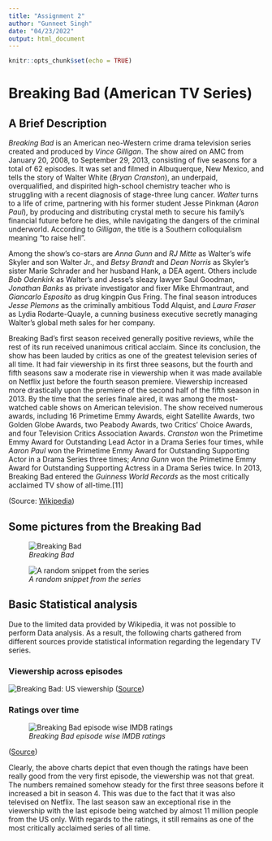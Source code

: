 ```yaml
---
title: "Assignment 2"
author: "Gunneet Singh"
date: "04/23/2022"
output: html_document
---
```


```r
knitr::opts_chunk$set(echo = TRUE)
```

# Breaking Bad (American TV Series)

## A Brief Description

*Breaking Bad* is an American neo-Western crime drama television series created and produced by *Vince Gilligan*. The show aired on AMC from January 20, 2008, to September 29, 2013, consisting of five seasons for a total of 62 episodes. It was set and filmed in Albuquerque, New Mexico, and tells the story of Walter White (*Bryan Cranston*), an underpaid, overqualified, and dispirited high-school chemistry teacher who is struggling with a recent diagnosis of stage-three lung cancer. *Walter* turns to a life of crime, partnering with his former student Jesse Pinkman (*Aaron Paul*), by producing and distributing crystal meth to secure his family's financial future before he dies, while navigating the dangers of the criminal underworld. According to *Gilligan*, the title is a Southern colloquialism meaning "to raise hell".

Among the show's co-stars are *Anna Gunn* and *RJ Mitte* as Walter's wife Skyler and son Walter Jr., and *Betsy Brandt* and *Dean Norris* as Skyler's sister Marie Schrader and her husband Hank, a DEA agent. Others include *Bob Odenkirk* as Walter's and Jesse's sleazy lawyer Saul Goodman, *Jonathan Banks* as private investigator and fixer Mike Ehrmantraut, and *Giancarlo Esposito* as drug kingpin Gus Fring. The final season introduces *Jesse Plemons* as the criminally ambitious Todd Alquist, and *Laura Fraser* as Lydia Rodarte-Quayle, a cunning business executive secretly managing Walter's global meth sales for her company.

Breaking Bad's first season received generally positive reviews, while the rest of its run received unanimous critical acclaim. Since its conclusion, the show has been lauded by critics as one of the greatest television series of all time. It had fair viewership in its first three seasons, but the fourth and fifth seasons saw a moderate rise in viewership when it was made available on Netflix just before the fourth season premiere. Viewership increased more drastically upon the premiere of the second half of the fifth season in 2013. By the time that the series finale aired, it was among the most-watched cable shows on American television. The show received numerous awards, including 16 Primetime Emmy Awards, eight Satellite Awards, two Golden Globe Awards, two Peabody Awards, two Critics' Choice Awards, and four Television Critics Association Awards. *Cranston* won the Primetime Emmy Award for Outstanding Lead Actor in a Drama Series four times, while *Aaron Paul* won the Primetime Emmy Award for Outstanding Supporting Actor in a Drama Series three times; *Anna Gunn* won the Primetime Emmy Award for Outstanding Supporting Actress in a Drama Series twice. In 2013, Breaking Bad entered the *Guinness World Records* as the most critically acclaimed TV show of all-time.[11]

(Source: [Wikipedia](https://en.wikipedia.org/wiki/Breaking_Bad))

## Some pictures from the Breaking Bad

![*Breaking Bad*](https://d-tm.ppstatic.pl/kadry/b0/c9/89c80041fae3fa1608b243e98483.1000.jpg)


![*A random snippet from the series*](https://occ-0-2794-2219.1.nflxso.net/dnm/api/v6/E8vDc_W8CLv7-yMQu8KMEC7Rrr8/AAAABeq9Fg04r6qPCr1dq7VKOglPPuluLbGBoyy60tgKnh9KsXWh5Y2VaY7jDWhrl4QQV1NhshZxCtLJrM_3V_WJc5J0p-eW.jpg?r=776)

## Basic Statistical analysis

Due to the limited data provided by Wikipedia, it was not possible to perform Data analysis. As a result, the following charts gathered from different sources provide statistical information regarding the legendary TV series.

### Viewership across episodes

![*Breaking Bad: US viewership*](https://i.redd.it/mo8j8up2q8p41.png)
([Source](https://www.reddit.com/r/breakingbad/comments/fpztha/breaking_bad_us_viewers_per_episode_millions/))

### Ratings over time

![*Breaking Bad episode wise IMDB ratings*](https://i.redd.it/lgk2affezxx21.png)

([Source](https://www.reddit.com/r/dataisbeautiful/comments/bo0z3v/oc_breaking_bad_imdb_rating/))

Clearly, the above charts depict that even though the ratings have been really good from the very first episode, the viewership was not that great. The numbers remained somehow steady for the first three seasons before it increased a bit in season 4. This was due to the fact that it was also televised on Netflix. The last season saw an exceptional rise in the viewership with the last episode being watched by almost 11 million people from the US only. With regards to the ratings, it still remains as one of the most critically acclaimed series of all time.
